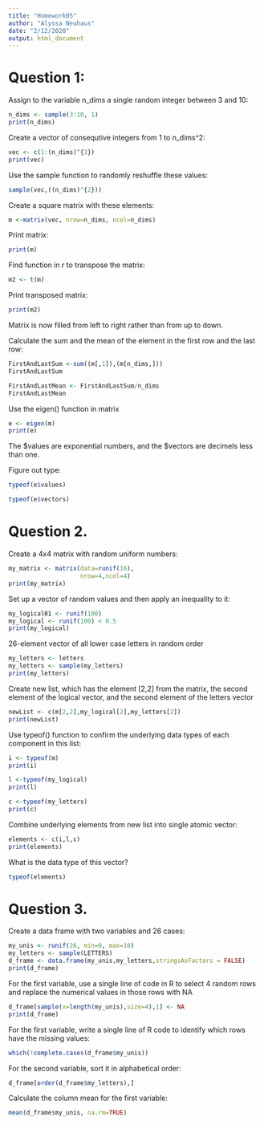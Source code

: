```yaml
---
title: "Homework05"
author: "Alyssa Neuhaus"
date: "2/12/2020"
output: html_document
---
```

# Question 1:

Assign to the variable n_dims a single random integer between 3 and 10:
```r
n_dims <- sample(3:10, 1)
print(n_dims)
```

Create a vector of consequtive integers from 1 to n_dims^2:
```r
vec <- c(1:(n_dims)^{2})
print(vec)
```

Use the sample function to randomly reshuffle these values:
```r
sample(vec,((n_dims)^{2}))
```

Create a square matrix with these elements:
```r
m <-matrix(vec, nrow=n_dims, ncol=n_dims)
```

Print matrix:
```r
print(m)
```

Find function in r to transpose the matrix:
```r
m2 <- t(m)
```

Print transposed matrix:
```r
print(m2)
```
Matrix is now filled from left to right rather than from up to down. 

Calculate the sum and the mean of the element in the first row and the last row:
```r
FirstAndLastSum <-sum((m[,1]),(m[n_dims,]))
FirstAndLastSum

FirstAndLastMean <- FirstAndLastSum/n_dims
FirstAndLastMean
```

Use the eigen() function in matrix
```r
e <- eigen(m)
print(e)
```
The $values are exponential numbers, and the $vectors are decimels less than one. 

Figure out type:
```r
typeof(e$values)
```
```r
typeof(e$vectors)
```

# Question 2. 
Create a 4x4 matrix with random uniform numbers:
```r
my_matrix <- matrix(data=runif(16),
                    nrow=4,ncol=4)
print(my_matrix)
```

Set up a vector of random values and then apply an inequality to it:
```r
my_logical01 <- runif(100)
my_logical <- runif(100) < 0.5
print(my_logical)
```

26-element vector of all lower case letters in random order
```r
my_letters <- letters
my_letters <- sample(my_letters)
print(my_letters)
```

Create new list, which has the element [2,2] from the matrix, the second element of the logical vector, and the second element of the letters vector
```r
newList <- c(m[2,2],my_logical[2],my_letters[2])
print(newList)
```

Use typeof() function to confirm the underlying data types of each component in this list:
```r
i <- typeof(m)
print(i)
```

```r
l <-typeof(my_logical)
print(l)
```

```r
c <-typeof(my_letters)
print(c)
```

Combine underlying elements from new list into single atomic vector:
```r
elements <- c(i,l,c)
print(elements)
```

What is the data type of this vector?
```r
typeof(elements)
```

# Question 3. 

Create a data frame with two variables and 26 cases:
```r
my_unis <- runif(26, min=0, max=10)
my_letters <- sample(LETTERS)
d_frame <- data.frame(my_unis,my_letters,stringsAsFactors = FALSE)
print(d_frame)
```

For the first variable, use a single line of code in R to select 4 random rows and replace the numerical values in those rows with NA
```r
d_frame[sample(x=length(my_unis),size=4),1] <- NA
print(d_frame)
```

For the first variable, write a single line of R code to identify which rows have the missing values:
```r
which(!complete.cases(d_frame$my_unis))
```

For the second variable, sort it in alphabetical order:
```r
d_frame[order(d_frame$my_letters),]
```

Calculate the column mean for the first variable: 
```r
mean(d_frame$my_unis, na.rm=TRUE)
```






